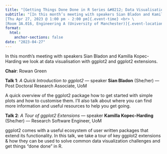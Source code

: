 ```yaml
---
title: "[Getting Things Done Done in R Series &#8212; Data Visualisation]{.event-title}"
subtitle: "[In this month’s meeting with speakers Sian Bladon and Kamilla Kopec-Harding we look at data visualisation with ggplot2 and ggplot2 extensions.]{.event-summary} <br> \
[Thu Apr 27, 2023 @ 1:00 pm - 2:00 pm]{.event-time} <br> \
[Room 3A.016, Engineering A (University of Manchester)]{.event-location}"
format:
  html:
    anchor-sections: false
date: "2023-04-27"
---
```


<!--
date: "2023-04-27T13:00:00"
date_end: "2023-04-27T14:00:00"
event: R User Group Meeting 
location: Engineering A Room 3A.016 (University of Manchester)
publish_date: "2023-08-20T00:00:00"
-->

In this month's meeting with speakers Sian Bladon and Kamilla Kopec-Harding we look at data visualisation with ggplot2 and ggplot2 extensions.

**Chair**: Rowan Green

**Talk 1**: *A Quick Introduction to ggplot2* &#8212; speaker **Sian Bladon** (She/her) &#8212; Post Doctoral Research Associate, UoM

A quick overview of the ggplot2 package how to get started with simple plots and how to customise them. I'll also talk about where you can find more information and useful resources to help you get going. 

**Talk 2**: *A Tour of ggplot2 Extensions* &#8212; speaker **Kamilla Kopec-Harding** (She/her) &#8212; Research Software Engineer, UoM

ggplot2 comes with a useful ecosystem of user written packages that extend its functionality. In this talk, we take a tour of key ggplot2 extensions &amp; how they can be used to solve common data visualization challenges and get things "done done" in R.
